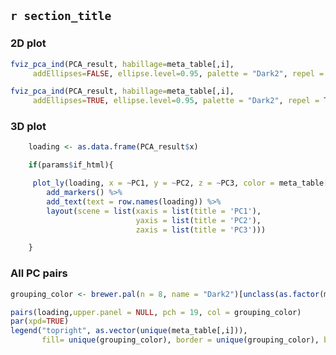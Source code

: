 
<!-- input: PCA_result-->

##  `r section_title ` {.tabset .tabset-fade }



### 2D plot

```r

fviz_pca_ind(PCA_result, habillage=meta_table[,i],
     addEllipses=FALSE, ellipse.level=0.95, palette = "Dark2", repel = TRUE )

fviz_pca_ind(PCA_result, habillage=meta_table[,i],
     addEllipses=TRUE, ellipse.level=0.95, palette = "Dark2", repel = TRUE )

```


### 3D plot

```r
    loading <- as.data.frame(PCA_result$x)

    if(params$if_html){

     plot_ly(loading, x = ~PC1, y = ~PC2, z = ~PC3, color = meta_table[,i], colors = "Dark2") %>%
        add_markers() %>%
        add_text(text = row.names(loading)) %>%
        layout(scene = list(xaxis = list(title = 'PC1'),
                            yaxis = list(title = 'PC2'),
                            zaxis = list(title = 'PC3')))

    }


```


### All PC pairs

```r

grouping_color <- brewer.pal(n = 8, name = "Dark2")[unclass(as.factor(meta_table[,i]))]

pairs(loading,upper.panel = NULL, pch = 19, col = grouping_color)
par(xpd=TRUE)
legend("topright", as.vector(unique(meta_table[,i])),  
       fill= unique(grouping_color), border = unique(grouping_color), bty = "n" )


```

